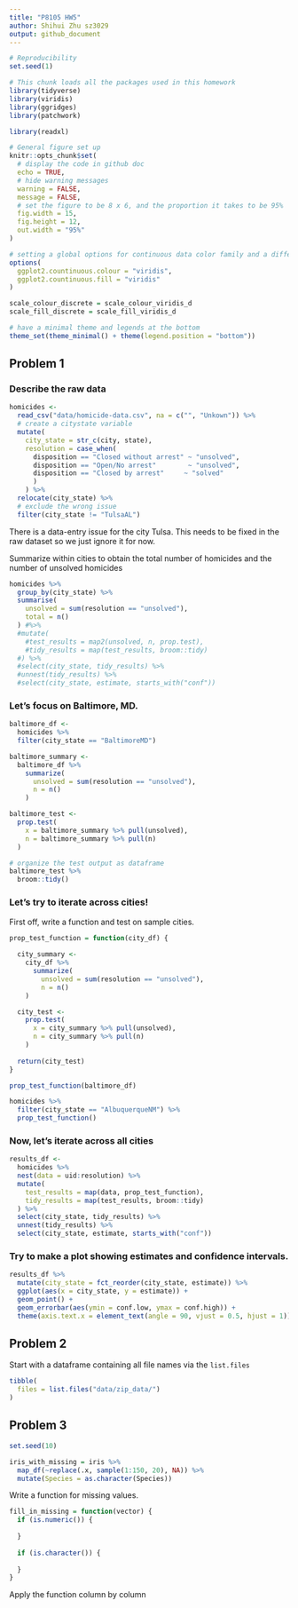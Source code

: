 ```yaml
---
title: "P8105 HW5"
author: Shihui Zhu sz3029
output: github_document
---
```


```r
# Reproducibility
set.seed(1)

# This chunk loads all the packages used in this homework
library(tidyverse)
library(viridis)
library(ggridges)
library(patchwork)

library(readxl)

# General figure set up
knitr::opts_chunk$set(
  # display the code in github doc
  echo = TRUE,
  # hide warning messages
  warning = FALSE,
  message = FALSE,
  # set the figure to be 8 x 6, and the proportion it takes to be 95%
  fig.width = 15,
  fig.height = 12, 
  out.width = "95%"
)

# setting a global options for continuous data color family and a different format to set discrete data to have a color family
options(
  ggplot2.countinuous.colour = "viridis",
  ggplot2.countinuous.fill = "viridis"
)

scale_colour_discrete = scale_colour_viridis_d
scale_fill_discrete = scale_fill_viridis_d

# have a minimal theme and legends at the bottom
theme_set(theme_minimal() + theme(legend.position = "bottom"))
```

## Problem 1

### Describe the raw data
```r
homicides <- 
  read_csv("data/homicide-data.csv", na = c("", "Unkown")) %>%
  # create a citystate variable
  mutate(
    city_state = str_c(city, state),
    resolution = case_when(
      disposition == "Closed without arrest" ~ "unsolved",
      disposition == "Open/No arrest"        ~ "unsolved",
      disposition == "Closed by arrest"     ~ "solved"
      )
    ) %>%
  relocate(city_state) %>%
  # exclude the wrong issue
  filter(city_state != "TulsaAL")
```

There is a data-entry issue for the city Tulsa. This needs to be fixed in the raw dataset so we just ignore it for now. 

Summarize within cities to obtain the total number of homicides and the number of unsolved homicides
```r
homicides %>%
  group_by(city_state) %>%
  summarise(
    unsolved = sum(resolution == "unsolved"),
    total = n()
  ) #%>%
  #mutate(
    #test_results = map2(unsolved, n, prop.test),
    #tidy_results = map(test_results, broom::tidy)
  #) %>%
  #select(city_state, tidy_results) %>%
  #unnest(tidy_results) %>%
  #select(city_state, estimate, starts_with("conf"))
```


### Let's focus on Baltimore, MD.

```r
baltimore_df <-
  homicides %>%
  filter(city_state == "BaltimoreMD")

baltimore_summary <-
  baltimore_df %>%
    summarize(
      unsolved = sum(resolution == "unsolved"),
      n = n()
    )

baltimore_test <-
  prop.test(
    x = baltimore_summary %>% pull(unsolved),
    n = baltimore_summary %>% pull(n)
  )

# organize the test output as dataframe
baltimore_test %>%
  broom::tidy()
```

### Let's try to iterate across cities!

First off, write a function and test on sample cities.

```r
prop_test_function = function(city_df) {
  
  city_summary <-
    city_df %>%
      summarize(
        unsolved = sum(resolution == "unsolved"),
        n = n()
    )

  city_test <-
    prop.test(
      x = city_summary %>% pull(unsolved),
      n = city_summary %>% pull(n)
    )
  
  return(city_test)
}

prop_test_function(baltimore_df)

homicides %>%
  filter(city_state == "AlbuquerqueNM") %>%
  prop_test_function()
```

### Now, let's iterate across all cities

```r
results_df <- 
  homicides %>%
  nest(data = uid:resolution) %>%
  mutate(
    test_results = map(data, prop_test_function),
    tidy_results = map(test_results, broom::tidy)
  ) %>%
  select(city_state, tidy_results) %>%
  unnest(tidy_results) %>%
  select(city_state, estimate, starts_with("conf"))
```

### Try to make a plot showing estimates and confidence intervals.

```r
results_df %>%
  mutate(city_state = fct_reorder(city_state, estimate)) %>%
  ggplot(aes(x = city_state, y = estimate)) +
  geom_point() +
  geom_errorbar(aes(ymin = conf.low, ymax = conf.high)) +
  theme(axis.text.x = element_text(angle = 90, vjust = 0.5, hjust = 1))
```

## Problem 2

Start with a dataframe containing all file names via the `list.files`
```r
tibble(
  files = list.files("data/zip_data/")
)
```

## Problem 3

```r
set.seed(10)

iris_with_missing = iris %>% 
  map_df(~replace(.x, sample(1:150, 20), NA)) %>%
  mutate(Species = as.character(Species))
```

Write a function for missing values.

```r
fill_in_missing = function(vector) {
  if (is.numeric()) {
    
  }
  
  if (is.character()) {
    
  }
}
```

Apply the function column by column


